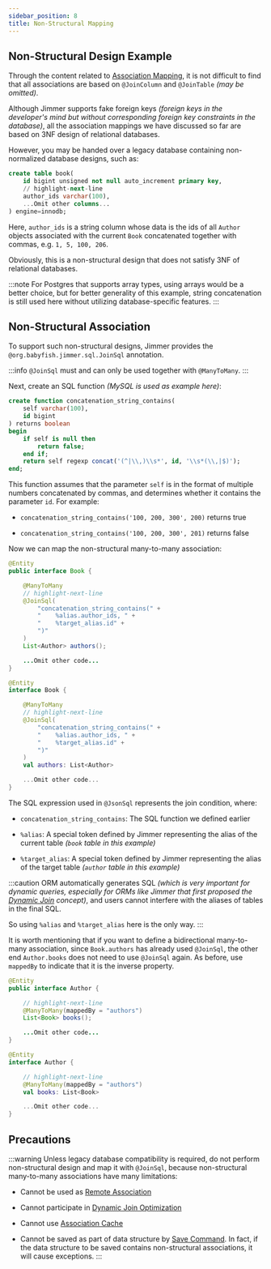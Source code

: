 ```yaml
---
sidebar_position: 8
title: Non-Structural Mapping
---
```



## Non-Structural Design Example  

Through the content related to [Association Mapping](../base/association), it is not difficult to find that all associations are based on `@JoinColumn` and `@JoinTable` *(may be omitted)*.

Although Jimmer supports fake foreign keys *(foreign keys in the developer's mind but without corresponding foreign key constraints in the database)*, all the association mappings we have discussed so far are based on 3NF design of relational databases.

However, you may be handed over a legacy database containing non-normalized database designs, such as:

```sql
create table book(
    id bigint unsigned not null auto_increment primary key,
    // highlight-next-line 
    author_ids varchar(100),
    ...Omit other columns...
) engine=innodb;
```

Here, `author_ids` is a string column whose data is the ids of all `Author` objects associated with the current `Book` concatenated together with commas, e.g. `1, 5, 100, 206`. 

Obviously, this is a non-structural design that does not satisfy 3NF of relational databases.

:::note
For Postgres that supports array types, using arrays would be a better choice, but for better generality of this example, string concatenation is still used here without utilizing database-specific features.
::: 

## Non-Structural Association

To support such non-structural designs, Jimmer provides the `@org.babyfish.jimmer.sql.JoinSql` annotation.

:::info
`@JoinSql` must and can only be used together with `@ManyToMany`.
:::

Next, create an SQL function *(MySQL is used as example here)*:

```sql
create function concatenation_string_contains(
	self varchar(100),
	id bigint  
) returns boolean
begin
	if self is null then
		return false;
	end if;
	return self regexp concat('(^|\\,)\\s*', id, '\\s*(\\,|$)'); 
end;
```

This function assumes that the parameter `self` is in the format of multiple numbers concatenated by commas, and determines whether it contains the parameter `id`. For example:

-   `concatenation_string_contains('100, 200, 300', 200)` returns true

-   `concatenation_string_contains('100, 200, 300', 201)` returns false

Now we can map the non-structural many-to-many association:

<Tabs groupId="language">
<TabItem value="java" label="Java">

```java title="Book.java" 
@Entity
public interface Book {

    @ManyToMany
    // highlight-next-line
    @JoinSql(
        "concatenation_string_contains(" +
        "    %alias.author_ids, " +
        "    %target_alias.id" + 
        ")"
    )
    List<Author> authors();

    ...Omit other code...
}
```

</TabItem>
<TabItem value="kotlin" label="Kotlin">  

```kotlin title="Book.kt"
@Entity
interface Book {

    @ManyToMany
    // highlight-next-line
    @JoinSql(
        "concatenation_string_contains(" +
        "    %alias.author_ids, " + 
        "    %target_alias.id" +
        ")"
    )
    val authors: List<Author>

    ...Omit other code...
}
```

</TabItem>
</Tabs>

The SQL expression used in `@JsonSql` represents the join condition, where:

-   `concatenation_string_contains`: The SQL function we defined earlier

-   `%alias`: A special token defined by Jimmer representing the alias of the current table *(`book` table in this example)*

-   `%target_alias`: A special token defined by Jimmer representing the alias of the target table *(`author` table in this example)* 

:::caution
ORM automatically generates SQL *(which is very important for dynamic queries, especially for ORMs like Jimmer that first proposed the [Dynamic Join](../../query/dynamic-join) concept)*, and users cannot interfere with the aliases of tables in the final SQL.

So using `%alias` and `%target_alias` here is the only way.
:::

It is worth mentioning that if you want to define a bidirectional many-to-many association, since `Book.authors` has already used `@JoinSql`, the other end `Author.books` does not need to use `@JoinSql` again. As before, use `mappedBy` to indicate that it is the inverse property.

<Tabs groupId="language">
<TabItem value="java" label="Java">

```java title="Author.java"
@Entity
public interface Author {

    // highlight-next-line
    @ManyToMany(mappedBy = "authors")
    List<Book> books();

    ...Omit other code... 
}
```

</TabItem>
<TabItem value="kotlin" label="Kotlin">

```kotlin title="Author.kt"
@Entity
interface Author {

    // highlight-next-line
    @ManyToMany(mappedBy = "authors")
    val books: List<Book>

    ...Omit other code...
}
```

</TabItem>
</Tabs>

## Precautions

:::warning
Unless legacy database compatibility is required, do not perform non-structural design and map it with `@JoinSql`, because non-structural many-to-many associations have many limitations:

-   Cannot be used as [Remote Association](./remote)

-   Cannot participate in [Dynamic Join Optimization](../../query/dynamic-join/optimization) 

-   Cannot use [Association Cache](../../cache/cache-type/association)

-   Cannot be saved as part of data structure by [Save Command](../../mutation/save-command). In fact, if the data structure to be saved contains non-structural associations, it will cause exceptions.
:::
